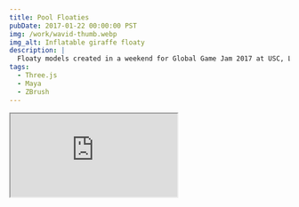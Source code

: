 ```yaml
---
title: Pool Floaties
pubDate: 2017-01-22 00:00:00 PST
img: /work/wavid-thumb.webp
img_alt: Inflatable giraffe floaty
description: |
  Floaty models created in a weekend for Global Game Jam 2017 at USC, Los Angeles. Game jam theme: Waves. Concepted with a team of six.
tags:
  - Three.js
  - Maya
  - ZBrush
---
```


<Iframe src="https://davidlyons.dev/wavid/" />

![Pool Floaty Characters](/work/wavid.png)

Unity game jam download on <a href="https://davidlyons.itch.io/wavid">itch.io</a>
